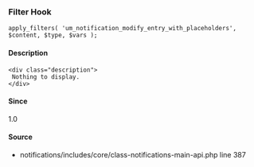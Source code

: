 
<UMBreadCrumb type="filter"/>

### Filter Hook    
    
```
apply_filters( 'um_notification_modify_entry_with_placeholders', $content, $type, $vars );
```

#### Description
    <div class="description">
     Nothing to display.
    </div>

#### Since
<div class="description">
1.0
</div>

#### Source
  - <Link href="https://github.com/ultimatemember/notifications/tree/2.3.1/includes/core/class--main-api.php#L387">notifications/includes/core/class-notifications-main-api.php</Link> <Link href="https://github.com/ultimatemember/notifications/tree/2.3.1/includes/core/class--main-api.php#L387">line 387</Link>

